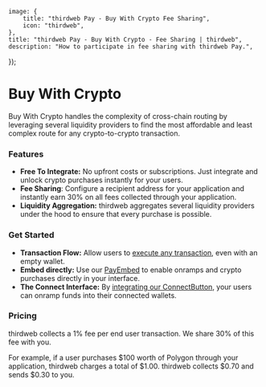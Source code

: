 
	image: {
		title: "thirdweb Pay - Buy With Crypto Fee Sharing",
		icon: "thirdweb",
	},
	title: "thirdweb Pay - Buy With Crypto - Fee Sharing | thirdweb",
	description: "How to participate in fee sharing with thirdweb Pay.",
});

# Buy With Crypto

Buy With Crypto handles the complexity of cross-chain routing by leveraging several liquidity providers to find the most affordable and least complex route for any crypto-to-crypto transaction.

### Features

- **Free To Integrate:** No upfront costs or subscriptions. Just integrate and unlock crypto purchases instantly for your users.
- **Fee Sharing**: Configure a recipient address for your application and instantly earn 30% on all fees collected through your application.
- **Liquidity Aggregation:** thirdweb aggregates several liquidity providers under the hood to ensure that every purchase is possible.

<DocImage src={BuyWithCryptoImage} />

### Get Started

- **Transaction Flow:** Allow users to [execute any transaction](/connect/pay/get-started#send-a-transaction-with-pay), even with an empty wallet.
- **Embed directly:** Use our [PayEmbed](/connect/pay/get-started#embed-pay) to enable onramps and crypto purchases directly in your interface.
- **The Connect Interface:** By [integrating our ConnectButton](/connect/ConnectButton), your users can onramp funds into their connected wallets.

### Pricing

thirdweb collects a 1% fee per end user transaction. We share 30% of this fee with you.

For example, if a user purchases $100 worth of Polygon through your application, thirdweb charges a total of $1.00. thirdweb collects $0.70 and sends $0.30 to you.

